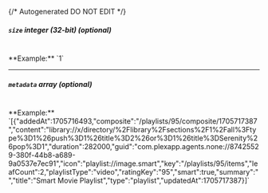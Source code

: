 {/* Autogenerated DO NOT EDIT  */}
##### `size` _integer (32-bit) (optional)_
<br/>
**Example:** `1`

---
##### `metadata` _array (optional)_
<br/>
**Example:** `[{"addedAt":1705716493,"composite":"/playlists/95/composite/1705717387","content":"library://x/directory/%2Flibrary%2Fsections%2F1%2Fall%3Ftype%3D1%26push%3D1%26title%3D2%26or%3D1%26title%3DSerenity%26pop%3D1","duration":282000,"guid":"com.plexapp.agents.none://87425529-380f-44b8-a689-9a0537e7ec91","icon":"playlist://image.smart","key":"/playlists/95/items","leafCount":2,"playlistType":"video","ratingKey":"95","smart":true,"summary":"","title":"Smart Movie Playlist","type":"playlist","updatedAt":1705717387}]`


